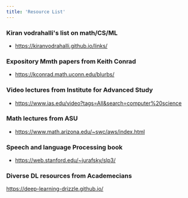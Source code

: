 ```yaml
---
title: 'Resource List'
---
```


### Kiran vodrahalli's list on math/CS/ML
- https://kiranvodrahalli.github.io/links/

### Expository Mmth papers from Keith Conrad
- https://kconrad.math.uconn.edu/blurbs/

### Video lectures from Institute for Advanced Study
- https://www.ias.edu/video?tags=All&search=computer%20science

### Math lectures from ASU
- https://www.math.arizona.edu/~swc/aws/index.html

### Speech and language Processing book
- https://web.stanford.edu/~jurafsky/slp3/

### Diverse DL resources from Academecians
https://deep-learning-drizzle.github.io/